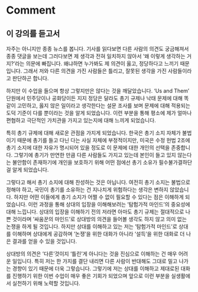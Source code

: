 # Comment

## 이 강의를 듣고서

자주는 아니지만 종종 뉴스를 봅니다. 기사를 읽다보면 다른 사람의 의견도 궁금해져서 종종 댓글을 보는데 그러다보면 제 생각과 전혀 일치하지 않아서 '왜 이렇게 생각하는 거지?'라는 의문에 빠집니다. 왜냐하면 누가봐도 제 의견이 옳고, 정당하다고 느끼기 때문입니다. 그래서 저와 다른 의견을 가진 사람들은 틀리고, 잘못된 생각을 가진 사람들이라고 판단하곤 합니다.

하지만 이 수업을 들으며 항상 그렇지만은 않다는 것을 깨달았습니다. 'Us and Them' 단원에서 민주당이나 공화당이든 지지 정당은 달라도 총기 규제나 낙태 문제에 대해 똑같이 고민하고, 옳지 않은 일이라고 생각한다는 설문 조사를 보며 문제에 대해 적용되는 도덕 기준이 다를 뿐이라는 것을 알게 되었습니다. 이런 부분을 통해 평소에 제가 얼마나 편협하고 극단적인 가치관을 가지고 있는지에 대해 느끼게 되었습니다.

특히 총기 규제에 대해 새로운 관점을 가지게 되었습니다. 한국은 총기 소지 자체가 불법이기 때문에 총기를 들고 다닌 다는 사실 자체에 부정적이지만, 미국은 수정 헌법 2조에 총기 소지에 대한 자유가 명시되어 있을 정도로 이 문제에 대한 개인의 선택을 존중합니다. 그렇기에 총기가 만연한 만큼 다른 사람들도 가지고 있는데 본인이 들고 있지 않는다는 불안함이 존재하기에 개인을 보호하기 위해 어떤 점에선 총기 소유가 필수불가결하단 걸 알게 되었습니다.

그렇다고 해서 총기 소지에 대해 찬성하는 것은 아닙니다. 여전히 총기 소지는 불법으로 정해야 하고, 국민이 총기를 소유하는 건 지나치게 위험하다는 생각은 변하지 않았습니다. 하지만 어떤 이들에게 총기 소지가 어쩔 수 없이 필요할 수 있다는 점은 이해하게 되었습니다. 이런 과정을 통해 상대의 입장을 이해해보려는 '탐험가적 마인드'의 중요성에 대해 느낍니다. 상대의 입장을 이해하기 전의 저라면 아마도 총기 규제는 절대적으로 나쁜 것이라며 '싸움꾼의 마인드'로 상대방의 의견을 들어볼 생각도 하지 않고 의미 없는 논쟁을 하게 될 것입니다. 하지만 상대를 이해하고 있는 저는 '탐험가적 마인드'로 상대를 이해하며 상대에게 공감하며 '논쟁'을 위한 대화가 아니라 '설득'을 위한 대화로 더 나은 결과를 얻을 수 있을 것입니다.

상대방의 의견은 '다른'것이지 '틀린'게 아니다는 것을 진심으로 이해하는 건 매우 어려운 일입니다. 특히 저는 한 가지를 결단 내리면 다른 사람이 반대해도 그대로 밀고 나가는 경향이 있기 때문에 더욱 그렇습니다. 그렇기에 저는 상대를 이해하고 제대로된 대화를 진행하기 위한 이번 수업이 매우 좋은 기회가 되었으며 앞으로 이런 부분을 실생활에서 실천하기 위해 노력할 것입니다.
